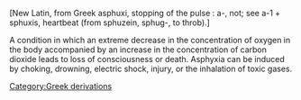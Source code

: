 {{wikify}}
[[Category:Greek derivations]]

[New Latin, from Greek asphuxi, stopping of the pulse  : a-, not; see a-1 + sphuxis, heartbeat (from sphuzein, sphug-, to throb).]

A condition in which an extreme decrease in the concentration of oxygen in the body accompanied by an increase in the concentration of carbon dioxide leads to loss of consciousness or death.  Asphyxia can be induced by choking, drowning, electric shock, injury, or the inhalation of toxic gases.